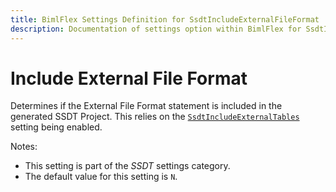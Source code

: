 ---
title: BimlFlex Settings Definition for SsdtIncludeExternalFileFormat
description: Documentation of settings option within BimlFlex for SsdtIncludeExternalFileFormat
---
<head>
  <meta name="varigenceProduct" content="BimlFlex"></meta>
  <meta name="varigenceArticleType" content="Reference"></meta>
</head>


# Include External File Format

Determines if the External File Format statement is included in the generated SSDT Project. This relies on the [`SsdtIncludeExternalTables`](./SsdtIncludeExternalTables) setting being enabled.

Notes:

* This setting is part of the *SSDT* settings category.
* The default value for this setting is `N`.

